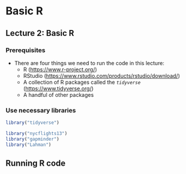 # Basic R

## Lecture 2: Basic R

### Prerequisites

-   There are four things we need to run the code in this lecture:
    -   R (<https://www.r-project.org/>)
    -   RStudio (<https://www.rstudio.com/products/rstudio/download/>)
    -   A collection of R packages called the *`tidyverse`* (<https://www.tidyverse.org/>)
    -   A handful of other packages

### Use necessary libraries

```r
library("tidyverse")
```

```r
library("nycflights13")
library("gapminder")
library("Lahman")
```

## Running R code